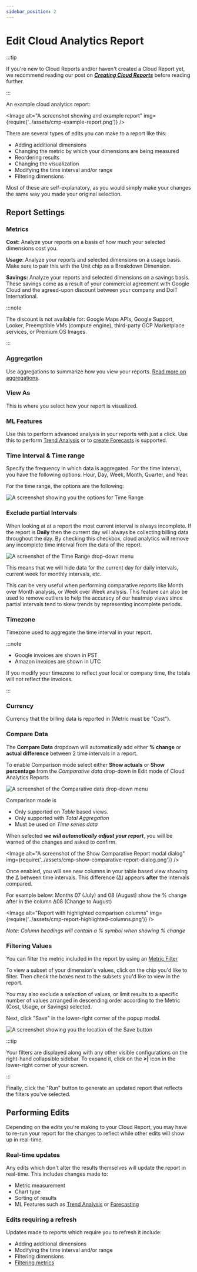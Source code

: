 ```yaml
---
sidebar_position: 2
---
```


# Edit Cloud Analytics Report

:::tip

If you're new to Cloud Reports and/or haven't created a Cloud Report yet, we recommend reading our post on [_**Creating Cloud Reports**_](create-cloud-report/index.mdx) before reading further.

:::

An example cloud analytics report:


<Image
  alt="A screenshot showing and example report"
  img={require('../assets/cmp-example-report.png')}
/>

There are several types of edits you can make to a report like this:

- Adding additional dimensions
- Changing the metric by which your dimensions are being measured
- Reordering results
- Changing the visualization
- Modifying the time interval and/or range
- Filtering dimensions

Most of these are self-explanatory, as you would simply make your changes the same way you made your original selection.

## Report Settings

### Metrics

**Cost:** Analyze your reports on a basis of how much your selected dimensions cost you.

**Usage**: Analyze your reports and selected dimensions on a usage basis. Make sure to pair this with the Unit chip as a Breakdown Dimension.

**Savings:** Analyze your reports and selected dimensions on a savings basis. These savings come as a result of your commercial agreement with Google Cloud and the agreed-upon discount between your company and DoiT International.

:::note

<!-- textlint-disable max-comma -->

The discount is not available for: Google Maps APIs, Google Support, Looker, Preemptible VMs (compute engine), third-party GCP Marketplace services, or Premium OS Images.

<!-- textlint-enable -->

:::

### Aggregation

Use aggregations to summarize how you view your reports. [Read more on aggregations](https://help.doit-intl.com/cloud-analytics/using-aggregations-in-cloud-reports).

### View As

This is where you select how your report is visualized.

### ML Features

Use this to perform advanced analysis in your reports with just a click. Use this to perform [Trend Analysis](https://help.doit-intl.com/cloud-analytics/trend-analysis) or to [create Forecasts](https://help.doit-intl.com/cloud-analytics/forecasting) is supported.

### Time Interval & Time range

<!-- textlint-disable max-comma -->

Specify the frequency in which data is aggregated. For the time interval, you have the following options: Hour, Day, Week, Month, Quarter, and Year.

<!-- textlint-enable -->

For the time range, the options are the following:

![A screenshot showing you the options for Time Range](../assets/cmp-time-range-options.png)

### Exclude partial Intervals

When looking at at a report the most current interval is always incomplete. If the report is **Daily** then the current day will always be collecting billing data throughout the day. By checking this checkbox, cloud analytics will remove any incomplete time interval from the data of the report.

![A screenshot of the Time Range drop-down menu](../assets/cmp-time-range-menu.png)

This means that we will hide data for the current day for daily intervals, current week for monthly intervals, etc.

This can be very useful when performing comparative reports like Month over Month analysis, or Week over Week analysis. This feature can also be used to remove outliers to help the accuracy of our heatmap views since partial intervals tend to skew trends by representing incomplete periods.

### Timezone

Timezone used to aggregate the time interval in your report.

:::note

- Google invoices are shown in PST
- Amazon invoices are shown in UTC

If you modify your timezone to reflect your local or company time, the totals will not reflect the invoices.

:::

### Currency

Currency that the billing data is reported in (Metric must be "Cost").

### Compare Data

The **Compare Data** dropdown will automatically add either **% change** or **actual difference** between 2 time intervals in a report.

To enable Comparison mode select either **Show actuals** or **Show percentage** from the _Comparative data_ drop-down in Edit mode of Cloud Analytics Reports

![A screenshot of the Comparative data drop-down menu](../assets/cmp-comparative-data-menu.png)

Comparison mode is

- Only supported on _Table_ based views.
- Only supported with _Total Aggregation_
- Must be used on _Time series data_

When selected _**we will automatically adjust your report**_, you will be warned of the changes and asked to confirm.

<Image
  alt="A screenshot of the Show Comparative Report modal dialog"
  img={require('../assets/cmp-show-comparative-report-dialog.png')}
/>

Once enabled, you will see new columns in your table based view showing the &#x2206; between time intervals. This difference (&#x2206;) appears **after** the intervals compared.

For example below: Months 07 (July) and 08 (August) show the % change after in the column &#x2206;08 (Change to August)

<Image
  alt="Report with highlighted comparison columns"
  img={require('../assets/cmp-report-highlighted-columns.png')}
/>

_Note: Column headings will contain a % symbol when showing % change_

### Filtering Values

You can filter the metric included in the report by using an [Metric Filter](metric-filters.mdx)

To view a subset of your dimension's values, click on the chip you'd like to filter. Then check the boxes next to the subsets you'd like to view in the report.

You may also exclude a selection of values, or limit results to a specific number of values arranged in descending order according to the Metric (Cost, Usage, or Savings) selected.

Next, click "Save" in the lower-right corner of the popup modal.

![A screenshot showing you the location of the Save button](../assets/cmp-cloudreports-filters.png)

:::tip

Your filters are displayed along with any other visible configurations on the right-hand collapsible sidebar. To expand it, click on the **>|** icon in the lower-right corner of your screen.

:::

Finally, click the "Run" button to generate an updated report that reflects the filters you've selected.

## Performing Edits

Depending on the edits you're making to your Cloud Report, you may have to re-run your report for the changes to reflect while other edits will show up in real-time.

### Real-time updates

Any edits which don't alter the results themselves will update the report in real-time. This includes changes made to:

- Metric measurement
- Chart type
- Sorting of results
- ML Features such as [Trend Analysis](trend-analysis.mdx) or [Forecasting](forecasting.mdx)

### Edits requiring a refresh

Updates made to reports which require you to refresh it include:

- Adding additional dimensions
- Modifying the time interval and/or range
- Filtering dimensions
- [Filtering metrics](metric-filters.mdx)
